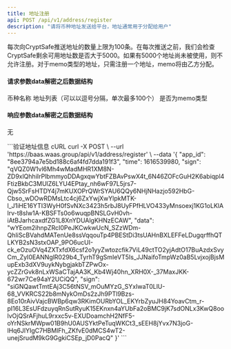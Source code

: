 ---
title: 地址注册
api: POST /api/v1/address/register
description: "请将币种地址发送给平台，地址通常用于分配给用户"
---

<Tip>
每次向CryptSafe推送地址的数量上限为100条。在每次推送之前，我们会检查CryptSafe剩余可用地址数是否大于5000。如果有5000个地址尚未被使用，则不允许注册。对于memo类型的地址，只需注册一个地址，memo将由乙方分配。
</Tip>


#### 请求参数data解密之后数据结构
<ParamField query="symbol" type="string" required>
    币种名称
</ParamField>
<ParamField query="addresses" type="string" required>
    地址列表（可以以逗号分隔，单次最多100个）
</ParamField>
<ParamField query="memo" type="bool" required>
    是否为memo类型
</ParamField>


#### 响应参数data解密之后数据结构
无



<RequestExample>
  ```验证地址信息 cURL
  curl -X POST \
  --url 'https://baas.waas.group/api/v1/address/register' \
  --data '{
          "app_id": "8ee3794a7e5bd188c6af4fd7dda191f3",
          "time": 1616539980,
          "sign": "qVQZ0W1vl6Mh4wMadMHR1XM8N-ZD9xlQhhiIrPlbmmyoDDAgxqwYbtFZBAvPswX4t_6N46ZOFcGuH2K6abiqpl4FtizBkbC3MUlZ6LYU4EPtay_nh6wF97L5jrs7-Qjw5SrFsHTDY4j7mKUXOPrQWrSYAU6QQy6NHjNHazjo592HbG-Cbso_wDOwRDMsLtc4cj6ZxYwjXwYlpkMTK-l_J1iHE16YTI3WyH0fSvNXc3423h5rbJ8UyFPfHLVO433yMnsoexj1KG1oLKlAlrv-t8sIw1A-KBSFTs0o6wuqpBNSLGvH0vh-iAtBJarhcaxdfZG1L8XnYDUAlgKHNzECAW",
          "data": "wYEom2ihnpZRcI0PeJKCwkwUcN_SZzWDm-QhIiScBVahdMATenUe8ssVqqouTp4PBEStDi3tsUAHnBXLEFFeLDugqrffhQTLKYB2sN3stxOAP_9PO6ucUI-ck_eOzuOVq4ZXTxfdX6csf2o1yyZwtozcfik7ViL49ctTO2yjAdtO17BuAzdxSvyCm_ZyI0EANNglR029b4_TyrhT9gSmIeVT5Is_JJNaifoTmpWz0aB5LvjxojBjsMupExb3dXV9uykNybgjakbTZPwOx-ycZZrGvk8nLxWSaCTajAA3K_Kb4Wj40hn_XRH0X-_37MaxJKK-672wr7Ce94aY2UCiQQ", "sign": "siGNQawtTmtEAj3C56tNSV_mOuMYzG_SYxIwaT0LlU-68_VVKRCS22b8mNykOmDs2zJh9PTl9Bzs-8Eo10rAivVajcBWBp6qw3RKimOURbYOL_EKYrbZyuJH84YoavCtm_r-pI16L3EsUFdzuyqRnSutRyuK15EKnxn4aYUbFa2oBMC9jK7sdONLx3KwQ8oolvOjQSrAFjhuL9rxxc5v-EXUDoamchH2NfF5-oYrNSkrMWpw01B9hU0AUSYktPeTuqWKCt3_sEEH8jYvx7N3joG-lHq6JlYIgC7HBMlFh_ZKfvE0dMCS4wT2-unejSrudM9kG9GgkiCSEp_jD0PacQ"
  }'
  ```
</RequestExample>